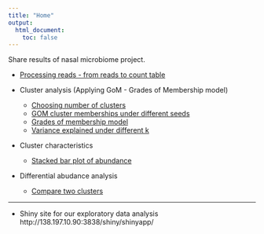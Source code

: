 ```yaml
---
title: "Home"
output:
  html_document:
    toc: false
---
```


Share results of nasal microbiome project.

* [Processing reads - from reads to count table](data-overview.html)


* Cluster analysis (Applying GoM - Grades of Membership model)
    * [Choosing number of clusters](chossing-number-of-clusters.html)
    * [GOM cluster memberships under different seeds](gom-seeds.html)
    * [Grades of membership model](step3_gradesOfMembership.html)
    * [Variance explained under different k](cluster-variance-explained.html)
  
* Cluster characteristics
    * [Stacked bar plot of abundance](stacked_bar_plots.html)

* Differential abudance analysis
    * [Compare two clusters](differential_abundance.html)

---

* Shiny site for our exploratory data analysis
    http://138.197.10.90:3838/shiny/shinyapp/


